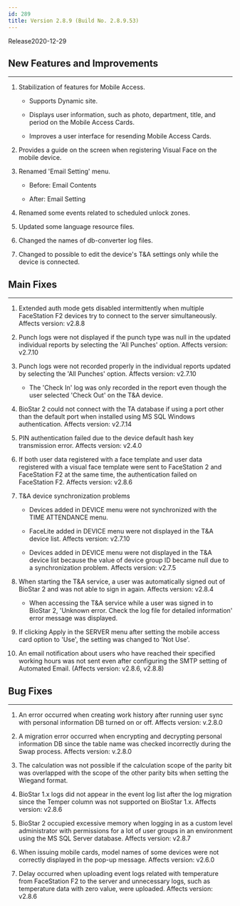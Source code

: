 ```yaml
---
id: 289
title: Version 2.8.9 (Build No. 2.8.9.53)
---
```


Release<Separator/>2020-12-29

## New Features and Improvements

---

1. Stabilization of features for Mobile Access.

    * Supports Dynamic site.

    * Displays user information, such as photo, department, title, and period on the Mobile Access Cards.

    * Improves a user interface for resending Mobile Access Cards.

1. Provides a guide on the screen when registering Visual Face on the mobile device.

1. Renamed 'Email Setting' menu.

    * Before: Email Contents

    * After: Email Setting

1. Renamed some events related to scheduled unlock zones.

1. Updated some language resource files.

1. Changed the names of db-converter log files.

1. Changed to possible to edit the device's T&A settings only while the device is connected.

## Main Fixes

---

<BugLists>

1. Extended auth mode gets disabled intermittently when multiple FaceStation F2 devices try to connect to the server simultaneously. <Badge>Affects version: v2.8.8</Badge>

1. Punch logs were not displayed if the punch type was null in the updated individual reports by selecting the 'All Punches' option. <Badge>Affects version: v2.7.10</Badge>

1. Punch logs were not recorded properly in the individual reports updated by selecting the 'All Punches' option. <Badge>Affects version: v2.7.10</Badge>

    * The 'Check In' log was only recorded in the report even though the user selected 'Check Out' on the T&A device.

1. BioStar 2 could not connect with the TA database if using a port other than the default port when installed using MS SQL Windows authentication. <Badge>Affects version: v2.7.14</Badge>

1. PIN authentication failed due to the device default hash key transmission error. <Badge>Affects version: v2.4.0</Badge>

1. If both user data registered with a face template and user data registered with a visual face template were sent to FaceStation 2 and FaceStation F2 at the same time, the authentication failed on FaceStation F2. <Badge>Affects version: v2.8.6</Badge>

1. T&A device synchronization problems

    * Devices added in DEVICE menu were not synchronized with the TIME ATTENDANCE menu.

    * FaceLite added in DEVICE menu were not displayed in the T&A device list. <Badge>Affects version: v2.7.10</Badge>

    * Devices added in DEVICE menu were not displayed in the T&A device list because the value of device group ID became null due to a synchronization problem. <Badge>Affects version: v2.7.5</Badge>

1. When starting the T&A service, a user was automatically signed out of BioStar 2 and was not able to sign in again. <Badge>Affects version: v2.8.4</Badge>

    * When accessing the T&A service while a user was signed in to BioStar 2, 'Unknown error. Check the log file for detailed information' error message was displayed.

1. If clicking Apply in the SERVER menu after setting the mobile access card option to 'Use', the setting was changed to 'Not Use'. 

1. An email notification about users who have reached their specified working hours was not sent even after configuring the SMTP setting of Automated Email. (Affects version: v2.8.6, v2.8.8)

</BugLists>

## Bug Fixes

---

<BugLists>

1. An error occurred when creating work history after running user sync with personal information DB turned on or off. <Badge>Affects version: v.2.8.0</Badge>

1. A migration error occurred when encrypting and decrypting personal information DB since the table name was checked incorrectly during the Swap process. <Badge>Affects version: v.2.8.0</Badge>

1. The calculation was not possible if the calculation scope of the parity bit was overlapped with the scope of the other parity bits when setting the Wiegand format.

1. BioStar 1.x logs did not appear in the event log list after the log migration since the Temper column was not supported on BioStar 1.x. <Badge>Affects version: v2.8.6</Badge>

1. BioStar 2 occupied excessive memory when logging in as a custom level administrator with permissions for a lot of user groups in an environment using the MS SQL Server database. <Badge>Affects version: v2.8.7</Badge>

1. When issuing mobile cards, model names of some devices were not correctly displayed in the pop-up message. <Badge>Affects version: v2.6.0</Badge>

1. Delay occurred when uploading event logs related with temperature from FaceStation F2 to the server and unnecessary logs, such as temperature data with zero value, were uploaded. <Badge>Affects version: v2.8.6</Badge>

</BugLists>